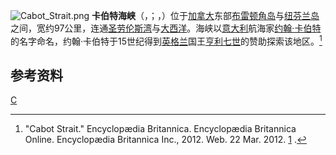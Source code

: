{{coord|47|14|N|59|43|W|display=title|region:CA_type:waterbody_source:dewiki_scale:2500000}}
[[Image:Cabot_Strait.png|thumb]]
'''卡伯特海峡'''（{{lang-en|Cabot Strait}}，{{IPA-en|ˈkæbət|lang}}；{{lang-fr|détroit de Cabot}}，{{IPA-fr|kabo|lang}}）位于[[加拿大|加拿大]]东部[[布雷顿角岛|布雷顿角岛]]与[[纽芬兰岛|纽芬兰岛]]之间，宽约97公里，连通[[圣劳伦斯湾|圣劳伦斯湾]]与[[大西洋|大西洋]]。海峡以[[意大利|意大利]]航海家[[乔瓦尼·卡博托|约翰·卡伯特]]的名字命名，约翰·卡伯特于15世纪得到[[英格兰|英格兰]]国王[[亨利七世_(英格兰)|亨利七世]]的赞助探索该地区。<ref>"Cabot Strait." Encyclopædia Britannica. Encyclopædia Britannica Online. Encyclopædia Britannica Inc., 2012. Web. 22 Mar. 2012. [http://www.britannica.com/EBchecked/topic/87696/Cabot-Strait] {{Wayback|url=http://www.britannica.com/EBchecked/topic/87696/Cabot-Strait |date=20111228122202 }}.</ref>
==参考资料==
{{reflist}}
{{Authority control}}
[[Category:加拿大海峡|C]]